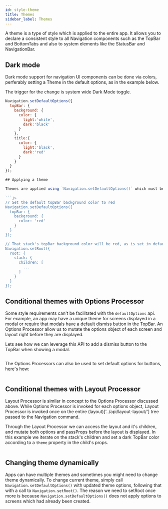 ```yaml
---
id: style-theme
title: Themes
sidebar_label: Themes
---
```


A theme is a type of style which is applied to the entire app. It allows you to declare
a consistent style to all Navigation components such as the TopBar and BottomTabs and also
to system elements like the StatusBar and NavigationBar.
## Dark mode

Dark mode support for navigation UI components can be done via colors, perferably setting a Theme in the default options, as in the example below.

The trigger for the change is system wide Dark Mode toggle.

```js
Navigation.setDefaultOptions({
  topBar: {
    background: {
      color: {
        light:'white',
        dark:'black'
      }
    },
    title:{
      color: {
        light:'black',
        dark:'red'
      }
    }
  }
});

## Applying a theme

Themes are applied using `Navigation.setDefaultOptions()` which must be called **before** `Navigation.setRoot()` is called.

```js
// Set the default topBar background color to red
Navigation.setDefaultOptions({
  topBar: {
    background: {
      color: 'red'
    }
  }
});

// That stack's topBar background color will be red, as is set in default options
Navigation.setRoot({
  root: {
    stack: {
      children: [
        ...
      ]
    }
  }
});
```

## Conditional themes with Options Processor

Some style requirements can't be facilitated with the `defaultOptions` api. For example, an app may have a unique theme for screens displayed in a modal or require that modals have a default dismiss button in the TopBar. An Options Processor allow us to mutate the options object of each screen and layout right before they are displayed.

Lets see how we can leverage this API to add a dismiss button to the TopBar when showing a modal.

```tsx file=./style-theme/option-processor.tsx
```

The Options Processors can also be used to set default options for buttons, here's how:

```tsx file=./style-theme/option-processor-defaults.tsx
```

## Conditional themes with Layout Processor

Layout Processor is similar in concept to the Options Processor discussed above. While Options Processor is invoked for each options object, Layout Processor is invoked once on the entire (layout)['../api/layout-layout/'] tree passed to the Navigation command.

Through the Layout Processor we can access the layout and it's children, and mutate both options and passProps before the layout is displayed. In this example we iterate on the stack's children and set a dark TopBar color according to a `theme` property in the child's props.

```tsx file=./style-theme/layout-processor.tsx
```

## Changing theme dynamically

Apps can have multiple themes and sometimes you might need to change theme dynamically. To change current theme, simply call `Navigation.setDefaultOptions()` with updated theme options, following that with a call to `Navigation.setRoot()`. The reason we need to setRoot once more is because `Navigation.setDefaultOptions()` does not apply options to screens which had already been created.
